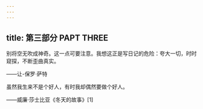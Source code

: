 ```yaml
---
---
---
```

title: 第三部分 PAPT THREE
---




别将空无吹成神奇。这一点可要注意。我想这正是写日记的危险：夸大一切，时时窥探，不断歪曲真实。

——让-保罗·萨特

虽然我生来不是个好人，有时我却偶然要做个好人。

——威廉·莎士比亚《冬天的故事》[1]